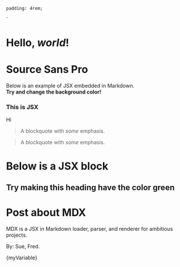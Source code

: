 

    padding: 4rem;
`

# Hello, *world*!
# Source Sans Pro

Below is an example of JSX embedded in Markdown. <br /> **Try and change
the background color!**

<div style={{ padding: '20px', backgroundColor: 'tomato' }}>
  <h3>This is JSX</h3>
</div>

<StyledDiv>Hi</StyledDiv>

<blockquote>
  <p>A blockquote with <em>some</em> emphasis.</p>
</blockquote>

> A blockquote with _some_ emphasis.

# Below is a JSX block

<div style={{ padding: '10px 30px', backgroundColor: 'tomato' }}>
  <h2>Try making this heading have the color green</h2>
</div>

<h1>Post about MDX</h1>
<p>
  MDX is a JSX in Markdown loader, parser, and renderer for ambitious projects.
</p>
<footer><p>By: Sue, Fred.</p></footer>

<div>{myVariable}</div>